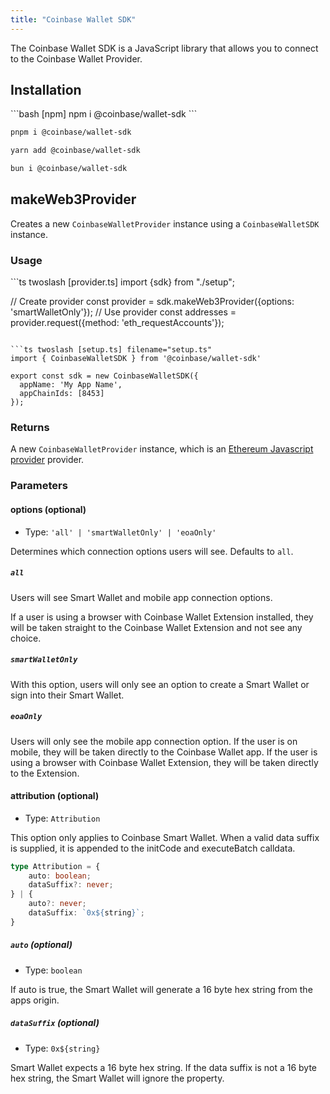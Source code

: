 ```yaml
---
title: "Coinbase Wallet SDK"
---
```



The Coinbase Wallet SDK is a JavaScript library that allows you to connect to the Coinbase Wallet Provider.

## Installation

<CodeGroup>
```bash [npm]
npm i @coinbase/wallet-sdk
```

```bash [pnpm]
pnpm i @coinbase/wallet-sdk
```

```bash [yarn]
yarn add @coinbase/wallet-sdk
```

```bash [bun]
bun i @coinbase/wallet-sdk
```
</CodeGroup>

## makeWeb3Provider

Creates a new `CoinbaseWalletProvider` instance using a `CoinbaseWalletSDK` instance.

### Usage

<CodeGroup>
```ts twoslash [provider.ts]
import {sdk} from "./setup";

// Create provider
const provider = sdk.makeWeb3Provider({options: 'smartWalletOnly'});
// Use provider
const addresses = provider.request({method: 'eth_requestAccounts'});
```

```ts twoslash [setup.ts] filename="setup.ts"
import { CoinbaseWalletSDK } from '@coinbase/wallet-sdk'

export const sdk = new CoinbaseWalletSDK({
  appName: 'My App Name',
  appChainIds: [8453]
});
```
</CodeGroup>

### Returns

A new `CoinbaseWalletProvider` instance, which is an [Ethereum Javascript provider](https://eips.ethereum.org/EIPS/eip-1193) provider.

### Parameters

#### options (optional)

- Type: `'all' | 'smartWalletOnly' | 'eoaOnly'`

Determines which connection options users will see. Defaults to `all`.

##### `all`

Users will see Smart Wallet and mobile app connection options.

<Note>
If a user is using a browser with Coinbase Wallet Extension installed, they will be taken straight to the
Coinbase Wallet Extension and not see any choice.
</Note>


##### `smartWalletOnly`

With this option, users will only see an option to create a Smart Wallet or sign into their Smart Wallet.

##### `eoaOnly`

Users will only see the mobile app connection option. If the user is on mobile, they will be taken directly
to the Coinbase Wallet app. If the user is using a browser with Coinbase Wallet Extension, they will be taken
directly to the Extension.

#### attribution (optional)

- Type: `Attribution`

This option only applies to Coinbase Smart Wallet. When a valid data suffix is supplied, it is appended to the initCode and executeBatch calldata.

```ts twoslash
type Attribution = {
    auto: boolean;
    dataSuffix?: never;
} | {
    auto?: never;
    dataSuffix: `0x${string}`;
}
```

##### `auto` (optional)

- Type: `boolean`

If auto is true, the Smart Wallet will generate a 16 byte hex string from the apps origin.

##### `dataSuffix` (optional)

- Type: `0x${string}`

Smart Wallet expects a 16 byte hex string. If the data suffix is not a 16 byte hex string, the Smart Wallet will ignore the property.
